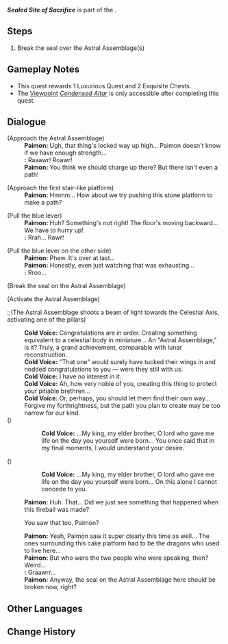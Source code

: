 {{Quest Infobox
|id            = 
|image         = World Quest Sealed Site of Sacrifice.png
|type          = World
|chapter       = Chronicler of the Crumbling City
|part          = 1b
|requirement   = 
|characters    = Little One; Paimon; Traveler
|startLocation = [[Flame-Melding Ritual Grounds]], [[Ancient Sacred Mountain]]
|region        = Natlan
|area          = Ancient Sacred Mountain
|subarea       = Flame-Melding Ritual Grounds
|parent        = The Frozen, Rekindling Land
|concurrent    = The Forsaken Sea of Wisdom
|next          = 
|rewards       = 
|otherRewards  = 
}}
'''''Sealed Site of Sacrifice''''' is part of the {{Quest|Chronicler of the Crumbling City}}.

==Steps==
# Break the seal over the Astral Assemblage(s)

==Gameplay Notes==
* This quest rewards 1 Luxurious Quest and 2 Exquisite Chests.
* The [[Viewpoint]] ''[[Viewpoint/Condensed Altar|Condensed Altar]]'' is only accessible after completing this quest.

==Dialogue==
{{Stub Dialogue|Check for conditional dialogue.<!-- 
Current dialogue is for: 
- Natlan Act V completed.
- Both major little one quests completed.
- All tribal chronicles completed.
--><br>Add talk-again lines.<br>Add open-world lines.}}
{{Quest Description|Find and stabilize the Astral Assemblage(s) to activate the Celestial Axis at the center of the Sacred City...}}
{{Dialogue Start}}
;(Approach the Astral Assemblage)
:{{Black Screen|Chosen of Dragons... This place was once sealed.}}<!-- golden text -->
:{{Black Screen|Break the seal outside the Astral Assemblage to unleash the power contained in this place.}}
:'''Paimon:''' Ugh, that thing's locked way up high... Paimon doesn't know if we have enough strength...
:'''{{Little One}}:''' Raaawr! Roawr!
:'''Paimon:''' You think we should charge up there? But there isn't even a path!

;(Approach the first stair-like platform)
:'''Paimon:''' Hmmm... How about we try pushing this stone platform to make a path?

;(Pull the blue lever)
:'''Paimon:''' Huh? Something's not right! The floor's moving backward... We have to hurry up!
:'''{{Little One}}:''' Rrah... Rawr!

;(Pull the blue lever on the other side)
:'''Paimon:''' Phew. It's over at last...
:'''Paimon:''' Honestly, even just watching that was exhausting...
:'''{{Little One}}:''' Rroo...

;(Break the seal on the Astral Assemblage)
:{{Black Screen|External interference removed. Re-establishing corrupted signal flow.}}
:{{Black Screen|Astral Assemblage resuming normal operations.}}

;(Activate the Astral Assemblage)
:;(The Astral Assemblage shoots a beam of light towards the Celestial Axis, activating one of the pillars)
:{{Black Screen|The scene materializes before you like some nostalgic memory.}}
:{{Black Screen|Operations stream along countless convolutions, flowing spectrum paths that shift across layered platforms.<br>The accumulated Phlogiston coalesces under immense pressure into a floating, controllable ball of heat.<br>"We've done it!" Your brethren cheer all around you.<br>Yet the one who masterminded this feat, in no way inferior to star-forging, stands outside the experimental site, as though wholly unrelated to this momentous deed.}}
:'''Cold Voice:''' Congratulations are in order. Creating something equivalent to a celestial body in miniature... An "Astral Assemblage," is it? Truly, a grand achievement, comparable with lunar reconstruction.
:'''Cold Voice:''' "That one" would surely have tucked their wings in and nodded congratulations to you &mdash; were they still with us.
:{{Black Screen|"...If you had been willing to help, it might have been completed long ago."}}
:'''Cold Voice:''' I have no interest in it.
:{{Black Screen|"...But you should help me, [[Kukulkan]]. We have driven the All-Plunderer's herald into the deepest of mountain valleys, yet once its master awakens..."}}
:{{Black Screen|"It will surely bring another catastrophe upon our people."}}
:'''Cold Voice:''' Ah, how very noble of you, creating this thing to protect your pitiable brethren...
:{{Black Screen|"'Our' pitiable brethren."}}
:{{Black Screen|"This is only the beginning, and my days are numbered. I must forge a new path for the Dragonborn before the pitch-black shadow smothers us all."}}
:'''Cold Voice:''' Or, perhaps, you should let them find their own way... Forgive my forthrightness, but the path you plan to create may be too narrow for our kind.
:{{Black Screen|"The narrow way must be walked. When your time runs short... When waiting becomes a luxury."}}
:{{Black Screen|"Enough waiting, I say. A time will come, Kukulkan, when your days go down like the sun behind the hills, and you will understand. Then, you shall make the same decision as I have..."}}
;({{Cx}})
::'''Cold Voice:''' ...My king, my elder brother, O lord who gave me life on the day you yourself were born... You once said that in my final moments, I would understand your desire.
;({{Cx}})
::'''Cold Voice:''' ...My king, my elder brother, O lord who gave me life on the day you yourself were born... On this alone I cannot concede to you.
:'''Paimon:''' Huh. That... Did we just see something that happened when this fireball was made?
:{{DIcon}} You saw that too, Paimon?
:'''Paimon:''' Yeah, Paimon saw it super clearly this time as well... The ones surrounding this cake platform had to be the dragons who used to live here...
:'''Paimon:''' But who were the two people who were speaking, then? Weird...
:'''{{Little One}}:''' Graawrr...
:'''Paimon:''' Anyway, the seal on the Astral Assemblage here should be broken now, right?

==Other Languages==
{{Other Languages
|en       = Sealed Site of Sacrifice
|zhs      = 祭验封绝之所
|zhs_rm   = 
|zht      = 祭驗封絕之所
|zht_rm   = 
|zh_tl    = 
|ja       = 封印されし祀りの場
|ja_rm    = 
|ja_tl    = 
|ko       = 봉인된 제단
|ko_tl    = 
|es       = El altar sellado
|es_tl    = The Sealed Altar
|fr       = Lieu scellé du sacrifice
|fr_tl    = Sealed Place of Sacrifice
|ru       = Закрытое место жертвоприношения
|ru_tl    = 
|th       = สถานบูชาที่ปิดผนึก
|th_rm    = 
|th_tl    = 
|vi       = Nơi Hiến Tế Bị Phong Ấn
|vi_tl    = 
|de       = Die versiegelte Stätte der Opferung
|de_tl    = 
|id       = Tanah Pengorbanan yang Tersegel
|id_tl    = Sealed Site of Sacrifice
|pt       = Local de Sacrifício Selado
|pt_tl    = 
|tr       = Mühürlü Adak Yeri
|tr_tl    = 
|it       = Sito sacrificale sigillato
|it_tl    = 
}}

==Change History==
{{Change History|5.5}}